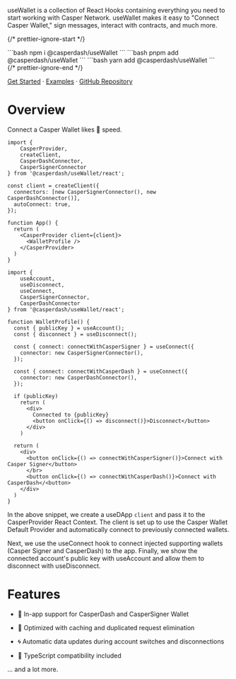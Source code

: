 
useWallet is a collection of React Hooks containing everything you need to start working with Casper Network. useWallet makes it easy to "Connect Casper Wallet," sign messages, interact with contracts, and much more.

{/* prettier-ignore-start */}
<div className="max-w-xs mx-auto mt-5 mb-8 text-center install">
  <Tabs items={['npm', 'pnpm', 'yarn']}>
    <Tab>
```bash
npm i @casperdash/useWallet
```
    </Tab>
    <Tab>
```bash
pnpm add @casperdash/useWallet
```
    </Tab>
    <Tab>
```bash
yarn add @casperdash/useWallet
```
    </Tab>
  </Tabs>
</div>
{/* prettier-ignore-end */}

[Get Started](/core/getting-started) · [Examples](/examples/connect-wallet) · [GitHub Repository](https://github.com/CasperDash/useDApp)

# Overview

Connect a Casper Wallet likes 👻 speed.

```tsx
import {
	CasperProvider,
	createClient,
	CasperDashConnector,
	CasperSignerConnector
} from '@casperdash/useWallet/react';

const client = createClient({
  connectors: [new CasperSignerConnector(), new CasperDashConnector()],
  autoConnect: true,
});

function App() {
  return (
    <CasperProvider client={client}>
      <WalletProfile />
    </CasperProvider>
  )
}
```

```tsx
import {
	useAccount,
	useDisconnect,
	useConnect,
	CasperSignerConnector,
	CasperDashConnector
} from '@casperdash/useWallet/react';

function WalletProfile() {
  const { publicKey } = useAccount();
  const { disconnect } = useDisconnect();

  const { connect: connectWithCasperSigner } = useConnect({
    connector: new CasperSignerConnector(),
  });

  const { connect: connectWithCasperDash } = useConnect({
    connector: new CasperDashConnector(),
  });

  if (publicKey)
    return (
      <div>
        Connected to {publicKey}
        <button onClick={() => disconnect()}>Disconnect</button>
      </div>
    )

  return (
    <div>
      <button onClick={() => connectWithCasperSigner()}>Connect with Casper Signer</button>
      </br>
      <button onClick={() => connectWithCasperDash()}>Connect with CasperDash</<button>
    </div>
  )
}
```

In the above snippet, we create a useDApp ```client``` and pass it to the CasperProvider React Context. The client is set up to use the Casper Wallet Default Provider and automatically connect to previously connected wallets.

Next, we use the useConnect hook to connect injected supporting wallets (Casper Signer and CasperDash) to the app. Finally, we show the connected account's public key with useAccount and allow them to disconnect with useDisconnect.

# Features

- 💼 In-app support for CasperDash and CasperSigner Wallet

- 👟 Optimized with caching and duplicated request elimination

- 🌀 Automatic data updates during account switches and disconnections

- 🦄 TypeScript compatibility included

... and a lot more.
